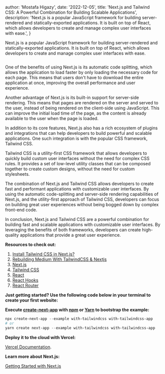 
  author: 'Mostafa Higazy',
  date: '2022-12-05',
  title:
    'Next.js and Tailwind CSS: A Powerful Combination for Building Scalable Applications',
  description:
    'Next.js is a popular JavaScript framework for building server-rendered and statically-exported applications. It is built on top of React, which allows developers to create and manage complex user interfaces with ease.',
}


Next.js is a popular JavaScript framework for building server-rendered and statically-exported applications. It is built on top of React, which allows developers to create and manage complex user interfaces with ease.

<Image src={blog} alt="" />

One of the benefits of using Next.js is its automatic code splitting, which allows the application to load faster by only loading the necessary code for each page. This means that users don't have to download the entire application at once, improving the overall performance and user experience.

Another advantage of Next.js is its built-in support for server-side rendering. This means that pages are rendered on the server and served to the user, instead of being rendered on the client-side using JavaScript. This can improve the initial load time of the page, as the content is already available to the user when the page is loaded.

In addition to its core features, Next.js also has a rich ecosystem of plugins and integrations that can help developers to build powerful and scalable applications. One such integration is with the popular CSS framework, Tailwind CSS.

Tailwind CSS is a utility-first CSS framework that allows developers to quickly build custom user interfaces without the need for complex CSS rules. It provides a set of low-level utility classes that can be composed together to create custom designs, without the need for custom stylesheets.

The combination of Next.js and Tailwind CSS allows developers to create fast and performant applications with customizable user interfaces. By using the automatic code-splitting and server-side rendering capabilities of Next.js, and the utility-first approach of Tailwind CSS, developers can focus on building great user experiences without being bogged down by complex front-end code.

In conclusion, Next.js and Tailwind CSS are a powerful combination for building fast and scalable applications with customizable user interfaces. By leveraging the benefits of both frameworks, developers can create high-quality applications that provide a great user experience.

**Resources to check out:**

1. [Install Tailwind CSS in Next.js?](https://medium.com/nextjs/install-tailwind-css-in-next-js-37a56bd64fa7)
2. [Rebuilding Medium With TailwindCSS & Nextjs](https://dev.to/thenayak/rebuilding-medium-with-tailwindcss-nextjs-hh3)
3. [Next.js](https://nextjs.org/)
4. [Tailwind CSS](https://tailwindcss.com/)
5. [React](https://reactjs.org/)
6. [React Hooks](https://reactjs.org/docs/hooks-intro.html)
7. [React Router](https://reactrouter.com/)

**Just getting started? Use the following code below in your terminal to create your first website:**

**Execute [create-next-app](https://github.com/vercel/next.js/tree/canary/packages/create-next-app) with [npm](https://docs.npmjs.com/cli/v9/commands/npm-init) or [Yarn](https://classic.yarnpkg.com/en/docs/cli/create/) to bootstrap the example:**

```powershell
npx create-next-app --example with-tailwindcss with-tailwindcss-app
# or
yarn create next-app --example with-tailwindcss with-tailwindcss-app
```

**Deploy it to the cloud with Vercel:**

[Vercel Documentation](https://nextjs.org/docs/deployment).

**Learn more about Next.js:**

[Getting Started with Next.js](https://nextjs.org/docs/getting-started)
